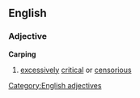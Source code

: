 ==English==
===Adjective===
'''Carping''' 
# [[excessively]] [[critical]] or [[censorious]]
[[Category:English adjectives]]